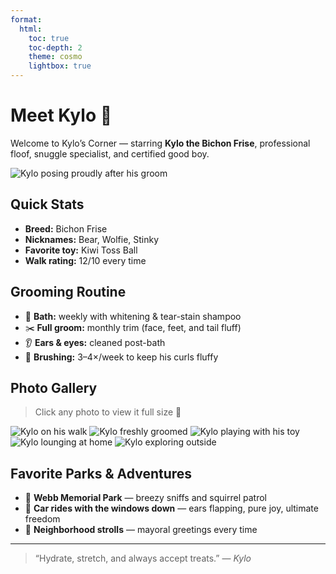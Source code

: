 ```yaml
---
format:
  html:
    toc: true
    toc-depth: 2
    theme: cosmo
    lightbox: true
---
```



# Meet Kylo 🐾
Welcome to Kylo’s Corner — starring **Kylo the Bichon Frise**, professional floof, snuggle specialist, and certified good boy.

::: {.kylo-hero}
![](assets/kylo/kylo-hero.jpg){alt="Kylo posing proudly after his groom"}
:::

## Quick Stats
- **Breed:** Bichon Frise  
- **Nicknames:** Bear, Wolfie, Stinky  
- **Favorite toy:** Kiwi Toss Ball  
- **Walk rating:** 12/10 every time  

## Grooming Routine
- 🛁 **Bath:** weekly with whitening & tear-stain shampoo  
- ✂️ **Full groom:** monthly trim (face, feet, and tail fluff)  
- 👂 **Ears & eyes:** cleaned post-bath  
- 💨 **Brushing:** 3–4×/week to keep his curls fluffy  

## Photo Gallery
> Click any photo to view it full size 🐶

::: {.kylo-grid data-gallery="kylo"}
![](assets/kylo/kylo-1.jpg){alt="Kylo on his walk"}
![](assets/kylo/kylo-2.jpg){alt="Kylo freshly groomed"}
![](assets/kylo/kylo-3.jpg){alt="Kylo playing with his toy"}
![](assets/kylo/kylo-4.jpg){alt="Kylo lounging at home"}
![](assets/kylo/kylo-5.jpg){alt="Kylo exploring outside"}
:::


## Favorite Parks & Adventures
- 🌳 **Webb Memorial Park** — breezy sniffs and squirrel patrol  
- 🚗 **Car rides with the windows down** — ears flapping, pure joy, ultimate freedom
- 🐾 **Neighborhood strolls** — mayoral greetings every time  

---

> “Hydrate, stretch, and always accept treats.” — *Kylo*
